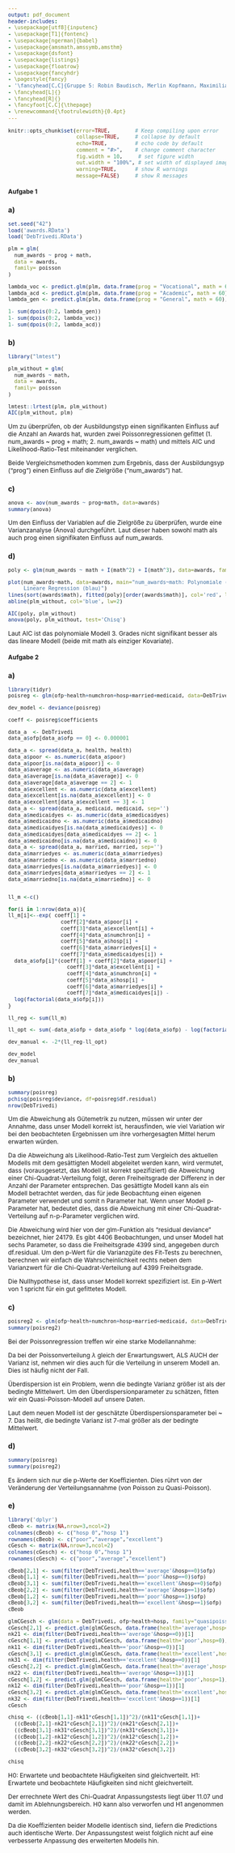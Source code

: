 ```yaml
---
output: pdf_document
header-includes: 
- \usepackage[utf8]{inputenc}
- \usepackage[T1]{fontenc}
- \usepackage[ngerman]{babel}
- \usepackage{amsmath,amssymb,amsthm}
- \usepackage{dsfont}
- \usepackage{listings}
- \usepackage{floatrow}
- \usepackage{fancyhdr}
- \pagestyle{fancy}
- '\fancyhead[C,C]{Gruppe 5: Robin Baudisch, Merlin Kopfmann, Maximilian Neudert}'
- \fancyhead[L]{}
- \fancyhead[R]{}
- \fancyfoot[C,C]{\thepage}
- \renewcommand{\footrulewidth}{0.4pt}
---
```


<style type="text/css">
body{
  font-size: 12px;
}
h1 {
  font-size: 18px;
}
h1 {
  font-size: 14px;
}
h1 {
  font-size: 12px;
}
</style>

```r
knitr::opts_chunk$set(error=TRUE,        # Keep compiling upon error
                      collapse=TRUE,     # collapse by default
                      echo=TRUE,         # echo code by default
                      comment = "#>",    # change comment character
                      fig.width = 10,     # set figure width
                      out.width = "100%", # set width of displayed images
                      warning=TRUE,      # show R warnings
                      message=FALSE)     # show R messages
```

<!---** Hochschule Darmstadt | Studiengang Data Science | Sommersemester 2019 **--->


# Aufgabe 1
### a)
```r
set.seed("42")
load('awards.RData')
load('DebTrivedi.RData')

plm = glm(
  num_awards ~ prog + math,
  data = awards,
  family= poisson
)

lambda_voc <- predict.glm(plm, data.frame(prog = "Vocational", math = 60), type="response")
lambda_acd <- predict.glm(plm, data.frame(prog = "Academic", math = 60), type="response")
lambda_gen <- predict.glm(plm, data.frame(prog = "General", math = 60), type="response")

1- sum(dpois(0:2, lambda_gen))
1- sum(dpois(0:2, lambda_voc))
1- sum(dpois(0:2, lambda_acd))
```

### b)
```r
library("lmtest")

plm_without = glm(
  num_awards ~ math,
  data = awards,
  family= poisson
)

lmtest::lrtest(plm, plm_without)
AIC(plm_without, plm)
``` 

Um zu überprüfen, ob der Ausbildungstyp einen signifikanten Einfluss auf die Anzahl an Awards hat, wurden zwei Poissonregressionen gefittet (1. num_awards ~ prog + math; 2. num_awards ~ math) und mittels AIC und Likelihood-Ratio-Test miteinander verglichen. 

Beide Vergleichsmethoden kommen zum Ergebnis, dass der Ausbildungsyp ("prog") einen Einfluss auf die Zielgröße ("num_awards") hat. 

### c)
```r
anova <- aov(num_awards ~ prog+math, data=awards)
summary(anova)
```
Um den Einfluss der Variablen auf die Zielgröße zu überprüfen, wurde eine Varianzanalyse (Anova) durchgeführt. Laut dieser haben sowohl math als auch prog einen signifikaten Einfluss auf num_awards.

### d)
```r
poly <- glm(num_awards ~ math + I(math^2) + I(math^3), data=awards, family='poisson')

plot(num_awards~math, data=awards, main="num_awards~math: Polynomiale (rot) vs 
     Lineare Regression (blau)")
lines(sort(awards$math), fitted(poly)[order(awards$math)], col='red', lw=2)
abline(plm_without, col='blue', lw=2)

AIC(poly, plm_without)
anova(poly, plm_without, test='Chisq')
```

Laut AIC ist das polynomiale Modell 3. Grades nicht signifikant besser als das lineare Modell (beide mit math als einziger Kovariate). 

# Aufgabe 2
### a)
```r
library(tidyr)
poisreg <- glm(ofp~health+numchron+hosp+married+medicaid, data=DebTrivedi, family = 'poisson')

dev_model <- deviance(poisreg)

coeff <- poisreg$coefficients

data_a  <- DebTrivedi
data_a$ofp[data_a$ofp == 0] <- 0.000001

data_a <- spread(data_a, health, health)
data_a$poor <- as.numeric(data_a$poor)
data_a$poor[is.na(data_a$poor)] <- 0
data_a$average <- as.numeric(data_a$average)
data_a$average[is.na(data_a$average)] <- 0
data_a$average[data_a$average == 2] <- 1
data_a$excellent <- as.numeric(data_a$excellent)
data_a$excellent[is.na(data_a$excellent)] <- 0
data_a$excellent[data_a$excellent == 3] <- 1
data_a <- spread(data_a, medicaid, medicaid, sep='')
data_a$medicaidyes <- as.numeric(data_a$medicaidyes)
data_a$medicaidno <- as.numeric(data_a$medicaidno)
data_a$medicaidyes[is.na(data_a$medicaidyes)] <- 0
data_a$medicaidyes[data_a$medicaidyes == 2] <- 1
data_a$medicaidno[is.na(data_a$medicaidno)] <- 0
data_a <- spread(data_a, married, married, sep='')
data_a$marriedyes <- as.numeric(data_a$marriedyes)
data_a$marriedno <- as.numeric(data_a$marriedno)
data_a$marriedyes[is.na(data_a$marriedyes)] <- 0
data_a$marriedyes[data_a$marriedyes == 2] <- 1
data_a$marriedno[is.na(data_a$marriedno)] <- 0


ll_m <-c()

for(i in 1:nrow(data_a)){
ll_m[i]<--exp( coeff[1] + 
                 coeff[2]*data_a$poor[i] + 
                 coeff[3]*data_a$excellent[i] + 
                 coeff[4]*data_a$numchron[i] + 
                 coeff[5]*data_a$hosp[i] + 
                 coeff[6]*data_a$marriedyes[i] + 
                 coeff[7]*data_a$medicaidyes[i]) + 
  data_a$ofp[i]*(coeff[1] + coeff[2]*data_a$poor[i] + 
                   coeff[3]*data_a$excellent[i] + 
                   coeff[4]*data_a$numchron[i] + 
                   coeff[5]*data_a$hosp[i] + 
                   coeff[6]*data_a$marriedyes[i] + 
                   coeff[7]*data_a$medicaidyes[i]) - 
  log(factorial(data_a$ofp[i]))
}

ll_reg <- sum(ll_m) 

ll_opt <- sum(-data_a$ofp + data_a$ofp * log(data_a$ofp) - log(factorial(data_a$ofp)))

dev_manual <- -2*(ll_reg-ll_opt) 

dev_model
dev_manual
```
### b)
```r
summary(poisreg)
pchisq(poisreg$deviance, df=poisreg$df.residual)
nrow(DebTrivedi)
```

Um die Abweichung als Gütemetrik zu nutzen, müssen wir unter der Annahme, dass unser Modell korrekt ist, herausfinden, wie viel Variation wir bei den beobachteten Ergebnissen um ihre vorhergesagten Mittel herum erwarten würden. 

Da die Abweichung als Likelihood-Ratio-Test zum Vergleich des aktuellen Modells mit dem gesättigten Modell abgeleitet werden kann, wird vermutet, dass (vorausgesetzt, das Modell ist korrekt spezifiziert) die Abweichung einer Chi-Quadrat-Verteilung folgt, deren Freiheitsgrade der Differenz in der Anzahl der Parameter entsprechen. Das gesättigte Modell kann als ein Modell betrachtet werden, das für jede Beobachtung einen eigenen Parameter verwendet und somit n Parameter hat. Wenn unser Modell p-Parameter hat, bedeutet dies, dass die Abweichung mit einer Chi-Quadrat-Verteilung auf n-p-Parameter verglichen wird.

Die Abweichung wird hier von der glm-Funktion als "residual deviance" bezeichnet, hier 24179. Es gibt 4406 Beobachtungen, und unser Modell hat sechs Parameter, so dass die Freiheitsgrade 4399 sind, angegeben durch df.residual. Um den p-Wert für die Varianzgüte des Fit-Tests zu berechnen, berechnen wir einfach die Wahrscheinlichkeit rechts neben dem Varianzwert für die Chi-Quadrat-Verteilung auf 4399 Freiheitsgrade.

Die Nullhypothese ist, dass unser Modell korrekt spezifiziert ist. Ein p-Wert von 1 spricht für ein gut gefittetes Modell.

### c)
```r
poisreg2 <- glm(ofp~health+numchron+hosp+married+medicaid, data=DebTrivedi, family = 'quasipoisson') 
summary(poisreg2)
```

Bei der Poissonregression treffen wir eine starke Modellannahme: 

Da bei der Poissonverteilung $\lambda$ gleich der Erwartungswert, ALS AUCH der Varianz ist, nehmen wir dies auch für die Verteilung in unserem Modell an. Dies ist häufig nicht der Fall.

Überdispersion ist ein Problem, wenn die bedingte Varianz größer ist als der bedingte Mittelwert. Um den Überdispersionparameter zu schätzen, fitten wir ein Quasi-Poisson-Modell auf unsere Daten.  

Laut dem neuen Modell ist der geschätzte Überdispersionsparameter bei ~ 7. Das heißt, die bedingte Varianz ist 7-mal größer als der bedingte Mittelwert.

### d)
```r
summary(poisreg)
summary(poisreg2)
```

Es ändern sich nur die p-Werte der Koeffizienten. Dies rührt von der Veränderung der Verteilungsannahme (von Poisson zu Quasi-Poisson).

### e)
```r
library('dplyr')
cBeob <- matrix(NA,nrow=3,ncol=2)
colnames(cBeob) <- c("hosp 0","hosp 1")
rownames(cBeob) <- c("poor","average","excellent")
cGesch <- matrix(NA,nrow=3,ncol=2)
colnames(cGesch) <- c("hosp 0","hosp 1")
rownames(cGesch) <- c("poor","average","excellent")

cBeob[2,1] <- sum(filter(DebTrivedi,health=='average'&hosp==0)$ofp)
cBeob[1,1] <- sum(filter(DebTrivedi,health=='poor'&hosp==0)$ofp)
cBeob[3,1] <- sum(filter(DebTrivedi,health=='excellent'&hosp==0)$ofp)
cBeob[2,2] <- sum(filter(DebTrivedi,health=='average'&hosp==1)$ofp)
cBeob[1,2] <- sum(filter(DebTrivedi,health=='poor'&hosp==1)$ofp)
cBeob[3,2] <- sum(filter(DebTrivedi,health=='excellent'&hosp==1)$ofp)
cBeob

glmCGesch <- glm(data = DebTrivedi, ofp~health+hosp, family="quasipoisson")
cGesch[2,1] <- predict.glm(glmCGesch, data.frame(health='average',hosp=0),type='response')
nk21 <- dim(filter(DebTrivedi,health=='average'&hosp==0))[1]
cGesch[1,1] <- predict.glm(glmCGesch, data.frame(health='poor',hosp=0),type='response')
nk11 <- dim(filter(DebTrivedi,health=='poor'&hosp==0))[1]
cGesch[3,1] <- predict.glm(glmCGesch, data.frame(health='excellent',hosp=0),type='response')
nk31 <- dim(filter(DebTrivedi,health=='excellent'&hosp==0))[1]
cGesch[2,2] <- predict.glm(glmCGesch, data.frame(health='average',hosp=1),type='response')
nk22 <- dim(filter(DebTrivedi,health=='average'&hosp==1))[1]
cGesch[1,2] <- predict.glm(glmCGesch, data.frame(health='poor',hosp=1),type='response')
nk12 <- dim(filter(DebTrivedi,health=='poor'&hosp==1))[1]
cGesch[3,2] <- predict.glm(glmCGesch, data.frame(health='excellent',hosp=1),type='response')
nk32 <- dim(filter(DebTrivedi,health=='excellent'&hosp==1))[1]
cGesch

chisq <- ((cBeob[1,1]-nk11*cGesch[1,1])^2)/(nk11*cGesch[1,1])+
  ((cBeob[2,1]-nk21*cGesch[2,1])^2)/(nk21*cGesch[2,1])+
  ((cBeob[3,1]-nk31*cGesch[3,1])^2)/(nk31*cGesch[3,1])+
  ((cBeob[1,2]-nk12*cGesch[1,2])^2)/(nk12*cGesch[1,2])+
  ((cBeob[2,2]-nk22*cGesch[2,2])^2)/(nk22*cGesch[2,2])+
  ((cBeob[3,2]-nk32*cGesch[3,2])^2)/(nk32*cGesch[3,2])

chisq
```

H0: Erwartete und beobachtete Häufigkeiten sind gleichverteilt.
H1: Erwartete und beobachtete Häufigkeiten sind nicht gleichverteilt.

Der errechnete Wert des Chi-Quadrat Anpassungstests liegt über $11.07$ und damit im Ablehnungsbereich. H0 kann also verworfen und H1 angenommen werden.

Da die Koeffizienten beider Modelle identisch sind, liefern die Predictions auch identische Werte. Der Anpassungstest weist folglich nicht auf eine verbesserte Anpassung des erweiterten Modells hin.
